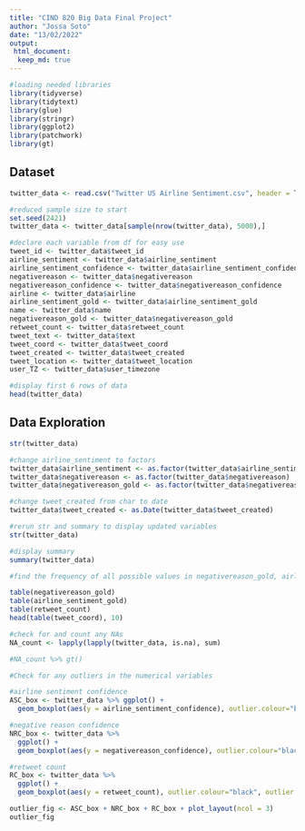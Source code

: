 ```yaml
---
title: "CIND 820 Big Data Final Project"
author: "Jossa Soto"
date: "13/02/2022"
output: 
 html_document:
  keep_md: true
---
```


```r
#loading needed libraries
library(tidyverse)
library(tidytext)
library(glue)
library(stringr)
library(ggplot2)
library(patchwork)
library(gt)
```

## Dataset
```r
twitter_data <- read.csv("Twitter US Airline Sentiment.csv", header = T, na.strings = c("","NA"))

#reduced sample size to start
set.seed(2421)
twitter_data <- twitter_data[sample(nrow(twitter_data), 5000),]

#declare each variable from df for easy use
tweet_id <- twitter_data$tweet_id
airline_sentiment <- twitter_data$airline_sentiment
airline_sentiment_confidence <- twitter_data$airline_sentiment_confidence
negativereason <- twitter_data$negativereason
negativereason_confidence <- twitter_data$negativereason_confidence
airline <- twitter_data$airline
airline_sentiment_gold <- twitter_data$airline_sentiment_gold
name <- twitter_data$name
negativereason_gold <- twitter_data$negativereason_gold
retweet_count <- twitter_data$retweet_count
tweet_text <- twitter_data$text
tweet_coord <- twitter_data$tweet_coord
tweet_created <- twitter_data$tweet_created
tweet_location <- twitter_data$tweet_location
user_TZ <- twitter_data$user_timezone

#display first 6 rows of data
head(twitter_data)
```

## Data Exploration

```r
str(twitter_data)

#change airline_sentiment to factors
twitter_data$airline_sentiment <- as.factor(twitter_data$airline_sentiment)
twitter_data$negativereason <- as.factor(twitter_data$negativereason)
twitter_data$negativereason_gold <- as.factor(twitter_data$negativereason_gold)

#change tweet_created from char to date
twitter_data$tweet_created <- as.Date(twitter_data$tweet_created)

#rerun str and summary to display updated variables
str(twitter_data)

#display summary
summary(twitter_data)
```

```r
#find the frequency of all possible values in negativereason_gold, airline_sentiment_gold, retweet_count, and tweet_coord

table(negativereason_gold)
table(airline_sentiment_gold)
table(retweet_count)
head(table(tweet_coord), 10)
```

```r
#check for and count any NAs
NA_count <- lapply(lapply(twitter_data, is.na), sum)

#NA_count %>% gt() 
```

```r
#Check for any outliers in the numerical variables

#airline sentiment confidence
ASC_box <- twitter_data %>% ggplot() + 
  geom_boxplot(aes(y = airline_sentiment_confidence), outlier.colour="black", outlier.shape=16, outlier.size=2, notch=FALSE) 

#negative reason confidence
NRC_box <- twitter_data %>% 
  ggplot() + 
  geom_boxplot(aes(y = negativereason_confidence), outlier.colour="black", outlier.shape=16, outlier.size=2, notch=FALSE) 

#retweet count
RC_box <- twitter_data %>% 
  ggplot() + 
  geom_boxplot(aes(y = retweet_count), outlier.colour="black", outlier.shape=16, outlier.size=2, notch=FALSE)

outlier_fig <- ASC_box + NRC_box + RC_box + plot_layout(ncol = 3)
outlier_fig
```